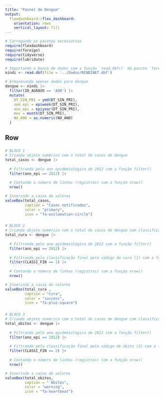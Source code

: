 ---
title: "Painel de Dengue"
output: 
  flexdashboard::flex_dashboard:
    orientation: rows
    vertical_layout: fill
---

```{r setup, include=FALSE}
# Carregando os pacotes necessários
require(flexdashboard)
require(foreign)
require(tidyverse)
require(lubridate)

# Importando o banco de dados com a função `read.dbf()` do pacote `foreign`
nindi <- read.dbf(file = '../Dados/NINDINET.dbf')

# Armazenando apenas dados para dengue
dengue <- nindi |>
  filter(ID_AGRAVO == 'A90') |>
  mutate(
    DT_SIN_PRI = ymd(DT_SIN_PRI),
    sem_epi = epiweek(DT_SIN_PRI),
    ano_epi = epiyear(DT_SIN_PRI),
    mes = month(DT_SIN_PRI),
    NU_ANO = as.numeric(NU_ANO)
  )

```


Row
-----------------------------------------------------------------------

###

```{r}
# BLOCO 1
# Criando objeto numérico com o total de casos de dengue
total_casos <- dengue |>
  
  # Filtrando pelo ano epidemiológico de 2012 com a função filter()
  filter(ano_epi == 2012) |>
  
  # Contando o número de linhas (registros) com a função nrow()
  nrow()

# Inserindo a caixa de valores
valueBox(total_casos,
         caption = "Casos notificados",
         color = "primary",
         icon = "fa-exclamation-circle")
```

###

```{r}
# BLOCO 2
# Criando objeto numérico com o total de casos de dengue com classificação final de "cura"
total_cura <- dengue |>
  
  # Filtrando pelo ano epidemiológico de 2012 com a função filter()
  filter(ano_epi == 2012) |>
  
  # Filtrando pela classificação final pelo código de cura (1) com a função filter()
  filter(CLASSI_FIN == 1) |>
  
  # Contando o número de linhas (registros) com a função nrow()
  nrow()

# Inserindo a caixa de valores
valueBox(total_cura ,
         caption = "Cura",
         color = "success",
         icon = "fa-plus-square")
```

###

```{r}
# BLOCO 3
# Criando objeto numérico com o total de casos de dengue com classificação final de "óbito"
total_obitos <- dengue |>
  
  # Filtrando pelo ano epidemiológico de 2012 com a função filter()
  filter(ano_epi == 2012) |>
  
  # Filtrando pela classificação final pelo código de óbito (2) com a função filter()
  filter(CLASSI_FIN == 2) |>
  
  # Contando o número de linhas (registros) com a função nrow()
  nrow()

# Inserindo a caixa de valores
valueBox(total_obitos,
         caption = "´Óbitos",
         color = "warning",
         icon = "fa-heartbeat")
```






